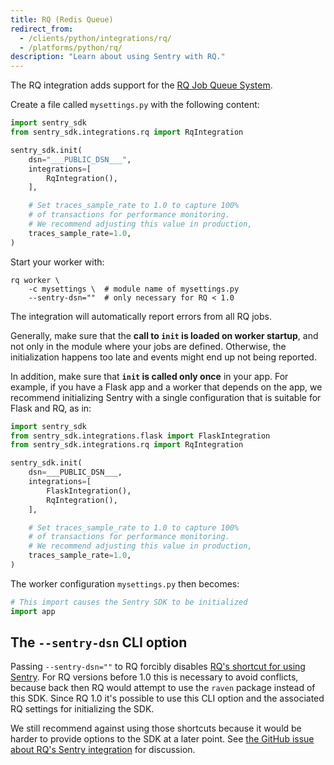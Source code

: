 ```yaml
---
title: RQ (Redis Queue)
redirect_from:
  - /clients/python/integrations/rq/
  - /platforms/python/rq/
description: "Learn about using Sentry with RQ."
---
```


The RQ integration adds support for the [RQ Job Queue System](https://python-rq.org/).

Create a file called `mysettings.py` with the following content:

```python {filename:mysettings.py}
import sentry_sdk
from sentry_sdk.integrations.rq import RqIntegration

sentry_sdk.init(
    dsn="___PUBLIC_DSN___",
    integrations=[
        RqIntegration(),
    ],

    # Set traces_sample_rate to 1.0 to capture 100%
    # of transactions for performance monitoring.
    # We recommend adjusting this value in production,
    traces_sample_rate=1.0,
)
```

Start your worker with:

```shell
rq worker \
    -c mysettings \  # module name of mysettings.py
    --sentry-dsn=""  # only necessary for RQ < 1.0
```

The integration will automatically report errors from all RQ jobs.

Generally, make sure that the **call to `init` is loaded on worker startup**, and not only in the module where your jobs are defined. Otherwise, the initialization happens too late and events might end up not being reported.

In addition, make sure that **`init` is called only once** in your app. For example, if you have a Flask app and a worker that depends on the app, we recommend initializing Sentry with a single configuration that is suitable for Flask and RQ, as in:

```python {filename:app.py}
import sentry_sdk
from sentry_sdk.integrations.flask import FlaskIntegration
from sentry_sdk.integrations.rq import RqIntegration

sentry_sdk.init(
    dsn=___PUBLIC_DSN___,
    integrations=[
        FlaskIntegration(),
        RqIntegration(),
    ],

    # Set traces_sample_rate to 1.0 to capture 100%
    # of transactions for performance monitoring.
    # We recommend adjusting this value in production,
    traces_sample_rate=1.0,
)
```

The worker configuration `mysettings.py` then becomes:

```python {filename:mysettings.py}
# This import causes the Sentry SDK to be initialized
import app
```

## The `--sentry-dsn` CLI option

Passing `--sentry-dsn=""` to RQ forcibly disables [RQ's shortcut for using Sentry](https://python-rq.org/patterns/sentry/). For RQ versions before 1.0 this is necessary to avoid conflicts, because back then RQ would attempt to use the `raven` package instead of this SDK. Since RQ 1.0 it's possible to use this CLI option and the associated RQ settings for initializing the SDK.

We still recommend against using those shortcuts because it would be harder to provide options to the SDK at a later point. See [the GitHub issue about RQ's Sentry integration](https://github.com/rq/rq/issues/1003) for discussion.
